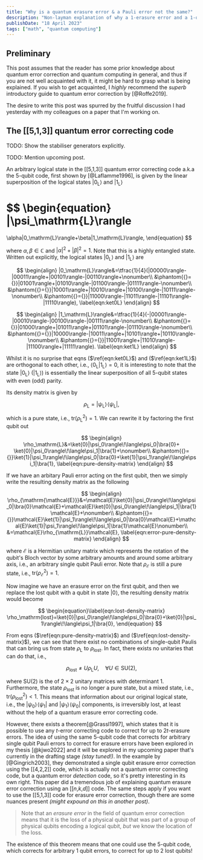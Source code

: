 ```yaml
---
title: "Why is a quantum erasure error & a Pauli error not the same?"
description: "Non-layman explanation of why a 1-erasure error and a 1-qubit Pauli error is not exactly the same thing in terms of a quantum error correcting code"
publishDate: "18 April 2023"
tags: ["math", "quantum computing"]
---
```



## Preliminary

This post assumes that the reader has some prior knowledge about quantum error correction and quantum computing in general, and thus if you are not well acquainted with it, it might be hard to grasp what is being explained. If you wish to get acquainted, I _highly_ recommend the _superb_ introductory guide to quantum error correction by [@Roffe2019].

The desire to write this post was spurred by the fruitful discussion I had yesterday with my colleagues on a paper that I'm working on.

## The \[\[5,1,3\]\] quantum error correcting code

TODO: Show the stabiliser generators explicitly.

TODO: Mention upcoming post.

An arbitrary logical state in the \[\[5,1,3\]\] quantum error correcting code a.k.a the 5-qubit code, first shown by [@Laflamme1996], is given by the linear superposition of the logical states $|0_\mathrm{L}\rangle$ and $|1_\mathrm{L}\rangle$

$$
\begin{equation}
|\psi_\mathrm{L}\rangle
=
\alpha|0_\mathrm{L}\rangle+\beta|1_\mathrm{L}\rangle,
\end{equation}
$$

where $\alpha,\beta\in\mathbb{C}$ and $|\alpha|^2+|\beta|^2=1$. Note that this is a highly entangled state. Written out explicitly, the logical states $|0_\mathrm{L}\rangle$ and $|1_\mathrm{L}\rangle$ are

$$
\begin{align}
|0_\mathrm{L}\rangle&=\tfrac{1}{4}(|00000\rangle-|00011\rangle+|00101\rangle-|00110\rangle+\nonumber\\
      &\phantom{{}={}}|01001\rangle+|01010\rangle-|01100\rangle-|01111\rangle-\nonumber\\
      &\phantom{{}={}}|10001\rangle+|10010\rangle+|10100\rangle-|10111\rangle-\nonumber\\
      &\phantom{{}={}}|11000\rangle-|11011\rangle-|11101\rangle-|11110\rangle),
\label{eqn:ket0L}
\end{align}
$$

$$
\begin{align}
|1_\mathrm{L}\rangle&=\tfrac{1}{4}(-|00001\rangle-|00010\rangle-|00100\rangle-|00111\rangle-\nonumber\\
      &\phantom{{}={}}|01000\rangle+|01011\rangle+|01101\rangle-|01110\rangle-\nonumber\\
      &\phantom{{}={}}|10000\rangle-|10011\rangle+|10101\rangle+|10110\rangle-\nonumber\\
      &\phantom{{}={}}|11001\rangle+|11010\rangle-|11100\rangle+|11111\rangle).
\label{eqn:ket1L}
\end{align}
$$

Whilst it is no surprise that eqns ($\ref{eqn:ket0L}$) and ($\ref{eqn:ket1L}$) are orthogonal to each other, i.e., $\langle0_\mathrm{L}|1_\mathrm{L}\rangle=0$, it is interesting to note that the state $|0_\mathrm{L}\rangle$ ($|1_\mathrm{L}\rangle$) is essentially the linear superposition of all 5-qubit states with even (odd) parity.

Its density matrix is given by

$$
\begin{equation}
\rho_\mathrm{L}=|\psi_\mathrm{L}\rangle\!\langle\psi_\mathrm{L}|,
\end{equation}
$$

which is a pure state, i.e., $\mathrm{tr}(\rho_\mathrm{L}^2)=1$. We can rewrite it by factoring the first qubit out

$$
\begin{align}
\rho_\mathrm{L}&=\ket{0}|\psi_0\rangle\!\langle\psi_0|\bra{0}+
\ket{0}|\psi_0\rangle\!\langle\psi_1|\bra{1}+\nonumber\\
&\phantom{{}={}}\ket{1}|\psi_1\rangle\!\langle\psi_0|\bra{0}+\ket{1}|\psi_1\rangle\!\langle\psi_1|\bra{1},
\label{eqn:pure-density-matrix}
\end{align}
$$

If we have an arbitary Pauli error acting on the first qubit, then we simply write the resulting density matrix as the following

$$
\begin{align}
\rho_{\mathrm{\mathcal{E}}}&=\mathcal{E}\ket{0}|\psi_0\rangle\!\langle\psi_0|\bra{0}\mathcal{E}+\mathcal{E}\ket{0}|\psi_0\rangle\!\langle\psi_1|\bra{1}\mathcal{E}+\nonumber\\
&\phantom{{}={}}\mathcal{E}\ket{1}|\psi_1\rangle\!\langle\psi_0|\bra{0}\mathcal{E}+\mathcal{E}\ket{1}|\psi_1\rangle\!\langle\psi_1|\bra{1}\mathcal{E}\nonumber\\
&=\mathcal{E}\rho_{\mathrm{L}}\mathcal{E},
\label{eqn:error-pure-density-matrix}
\end{align}
$$

where $\mathcal{E}$ is a Hermitian unitary matrix which represents the rotation of the qubit's Bloch vector by some arbitrary amounts and around some arbitrary axis, i.e., an arbitrary single qubit Pauli error. Note that $\rho_{\mathrm{\mathcal{E}}}$ is still a pure state, i.e., $\mathrm{tr}(\rho_{\mathrm{\mathcal{E}}}^2)=1$.

Now imagine we have an erasure error on the first qubit, and then we replace the lost qubit with a qubit in state $|0\rangle$, the resulting density matrix would become

$$
\begin{equation}\label{eqn:lost-density-matrix}
\rho_\mathrm{lost}=\ket{0}|\psi_0\rangle\!\langle\psi_0|\bra{0}+\ket{0}|\psi_1\rangle\!\langle\psi_1|\bra{0},
\end{equation}
$$

From eqns ($\ref{eqn:pure-density-matrix}$) and ($\ref{eqn:lost-density-matrix}$), we can see that there exist no combinations of single-qubit Paulis that can bring us from state $\rho_\mathrm{L}$ to $\rho_\mathrm{lost}$. In fact, there exists no unitaries that can do that, i.e.,

$$
\begin{equation}\label{eqn:neq-unitary}
\rho_\mathrm{lost}\neq U\rho_\mathrm{L}U,\quad\forall U\in\mathrm{SU}(2),
\end{equation}
$$

where $\mathrm{SU}(2)$ is the <BlogAnchor href="https://en.wikipedia.org/wiki/Lie_group" innerHTML="Lie group"/> of $2\times2$ unitary matrices with determinant 1. Furthermore, the state $\rho_\mathrm{lost}$ is no longer a pure state, but a mixed state, i.e., $\mathrm{tr}(\rho_\mathrm{lost}^2)<1$. This means that information about our original logical state, i.e., the $|\psi_0\rangle\!\langle\psi_1|$ and $|\psi_1\rangle\!\langle\psi_0|$ components, is irreversibly lost, at least without the help of a quantum erasure error correcting code.

However, there exists a theorem[@Grassl1997], which states that it is possible to use any $t$-error correcting code to correct for up to $2t$-erasure errors. The idea of using the same 5-qubit code that corrects for arbitrary single qubit Pauli errors to correct for erasure errors have been explored in my thesis [@kjwo2022] and it will be explored in my upcoming paper that's currently in the drafting stage _(stay tuned!)_. In the example by [@Gingrich2003], they demonstrated a single qubit erasure error correction using the \[\[4,2,2\]\] code, which is actually not a quantum error correcting code, but a quantum error _detection_ code, so it's pretty interesting in its own right. This paper did a tremendous job of explaining quantum erasure error correction using an \[\[_n_,_k_,_d_\]\] code. The same steps apply if you want to use the \[\[5,1,3\]\] code for erasure error correction, though there are some nuances present _(might expound on this in another post)_.

> Note that an _erasure error_ in the field of quantum error correction means that it is the loss of a physical qubit that was part of a group of physical qubits encoding a logical qubit, _but_ we know the location of the loss.

The existence of this theorem means that one could use the 5-qubit code, which corrects for arbitrary 1 qubit errors, to correct for up to 2 lost qubits!
